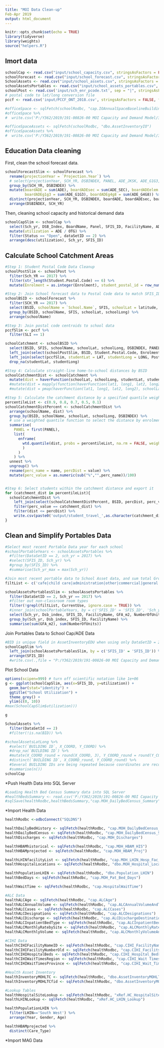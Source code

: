 ```yaml
---
title: "MOI Data Clean-up"
Feb-Apr 2019
output: html_document
---
```


```r
knitr::opts_chunk$set(echo = TRUE)
library(tidyverse)
library(weights)
source("helpers.R")
```


## Imort data
```r
schoolCap <- read.csv("input/school_capacity.csv", stringsAsFactors = FALSE)
schoolForecast <- read.csv("input/school_forecast.csv", stringsAsFactors = FALSE)
SchoolAssets <- read.csv("input/school_assets.csv", stringsAsFactors = FALSE)
schoolAssetsPortables <- read.csv("input/school_assets_portables.csv", stringsAsFactors = FALSE)
schoolPost <- read.csv('input/sch_enr_pcode.txt', sep = "|", stringsAsFactors = FALSE)
# postal code to lat/long conversion file
pccf <- read.csv('input/PCCF_ONT_2018.csv', stringsAsFactors = FALSE, fileEncoding = "UTF-8-BOM") 

#officeSpace <- sqlFetch(schoolRodbc, "cap.IOAnnualSpaceBaselineBuilding")
#officeSpace %>%
#  write.csv('P:/Y362/2019/191-00826-00 MOI Capacity and Demand Model/3. Modelling/OfficeSpaceData.csv', row.names = FALSE)

#officeSpaceAssets <- sqlFetch(schoolRodbc, "dbo.AssetInventoryIO")
#officeSpaceAssets %>%
#  write.csv('P:/Y362/2019/191-00826-00 MOI Capacity and Demand Model/3. Modelling/OfficeSpaceAssetData.csv', row.names = FALSE)

```

## Education Data cleaning

First, clean the school forecast data.

```r
schoolForecastSlim <- schoolForecast %>%
  rename(projectionYear = `Projection.Year`) %>%
  # select(projectionYear, SCH_YR, DSBINDEX, PANEL, ADE_JKSK, ADE_G1G3, ADE_G4G8, ADE_SEC, ADE)
  group_by(SCH_YR, DSBINDEX) %>%
  mutate(boardADE = sum(ADE), boardADEsec = sum(ADE_SEC), boardADEelem = sum(ADE_ELEM), boardADEjksk = sum(ADE_JKSK), 
         boardADEg1g3 = sum(ADE_G1G3), boardADEg4g8 = sum(ADE_G4G8)) %>%
  distinct(projectionYear, SCH_YR, DSBINDEX, boardADE, boardADEsec, boardADEelem, boardADEjksk, boardADEg1g3, boardADEg4g8) %>%
  arrange(DSBINDEX, SCH_YR)
```

Then, cleaning school capacity and historical demand data
```r
schoolCapSlim <- schoolCap %>%
  select(Sch_yr, DSB_Index, BoardName, Panel, SFIS_ID, FacilityName, ADE, OTG, Latitude, longitude, Status, dataSetID) %>%
  mutate(utilization = ADE / OTG) %>%
  filter(Status == "Open", dataSetID == 2) %>%
  arrange(desc(utilization), Sch_yr, SFIS_ID)

```

## Calculate School Catchment Areas
```r
#Step 1: Student Postal Code Data Cleanup
schoolPostSlim <- schoolPost %>%
  filter(Sch_YR == 2017) %>%
  filter(str_length(Student.Postal.Code) == 6) %>%
  mutate(Enrolment = as.integer(Enrolment), student_postal_id = row_number())

#Step 2: Join School forecast data to Postal Code data to match SFIS_ID to BSID
schoolBSID <- schoolForecast %>%
  filter(SCH_YR == 2017) %>%
  select(BSID, schoolName = `School.Name`, SFIS, schoolLat = latitude, schoolLong = longitude, DSBINDEX, PANEL) %>%
  group_by(BSID, schoolName, SFIS, schoolLat, schoolLong) %>%
  arrange(schoolName)

#Step 3: Join postal code centroids to school data
pccfSlim <- pccf %>%
  filter(SLI == 1)

schoolCatchment <- schoolBSID %>%
  select(BSID, SFIS, schoolName, schoolLat, schoolLong, DSBINDEX, PANEL) %>%
  left_join(select(schoolPostSlim, BSID, Student.Postal.Code, Enrolment, student_postal_id), by = c('BSID' = 'BSID')) %>%
  left_join(select(pccfSlim, studentLat = LAT, studentLong = LONG, PostalCode), by = c('Student.Postal.Code' = 'PostalCode')) %>%
  drop_na(studentLat, studentLong)

#Step 4: Calculate straight-line home-to-school distances by BSID
schoolCatchmentDist <- schoolCatchment %>%
  mutate(dist = haverFunction(schoolLat, schoolLong, studentLat, studentLong))
  #mutate(dist = mapply(function(haverFunction(lat1, long1, lat2, long2), schoolLat, schoolLong, studentLat, studentLong))
  #mutate(dist = pmap(haverFunction(lat1, long1, lat2, long2), schoolLat, schoolLong, studentLat, studentLong))

#Step 5: Calculate the catchment distance by a specified quantile weight by enrolment of the school
percentileList <- c(0.9, 0.8, 0.7, 0.5, 0.1)
schoolCatchmentDistPercent <- schoolCatchmentDist %>%
  arrange(schoolName, dist) %>%
  group_by(BSID, schoolName, schoolLat, schoolLong, DSBINDEX) %>%
  # use a weighted quantile function to select the distance by enrolment
  summarise(
    PANEL = first(PANEL),
    list(
      enframe(
        wtd.quantile(dist, probs = percentileList, na.rm = FALSE, weight = Enrolment)
        )
      )
    ) %>%
  unnest %>%
  ungroup() %>%
  rename(perc_name = name, percDist = value) %>%
  mutate(perc_value = as.numeric(sub("%","",perc_name))/100)


#Step 6: Select students within the catchment distance and export it
for (catchment_dist in percentileList){
  schoolCatchmentDist %>%
    left_join(select(schoolCatchmentDistPercent, BSID, percDist, perc_value), by = c('BSID' = 'BSID')) %>%
    filter(perc_value == catchment_dist) %>%
    filter(dist <= percDist) %>%
    write.csv(paste0('output/student_travel_',as.character(catchment_dist),'.csv'), row.names = FALSE)
}

```

## Clean and Simplify Portables Data
```r
#Select most recent Portable Data year for each school
#schoolPortableYears <- schoolAssetsPortables %>%
  #filter(DataSetID == 2, sch_yr = 2017) %>%
  #select(SFIS_ID, Sch_yr) %>%
  #group_by(SFIS_ID) %>%
  #summarise(Sch_yr_max = max(Sch_yr))

#Join most recent portable data to School Asset data, and sum total Ground Floor Area and Number of Portable Units by school
filtList <- c('cafe|child care|administration|other|commercial|general|best start|staff')

schoolAssetsPortablesSlim <- schoolAssetsPortables %>%
  filter(DataSetID == 2, Sch_yr == 2017) %>%
  #filter out non-classroom room types
  filter(!grepl(filtList, CurrentUse, ignore.case = TRUE)) %>%
  #inner_join(schoolPortableYears, by = c('SFIS_ID' = 'SFIS_ID', 'Sch_yr' = 'Sch_yr_max')) %>%
  select(Sch_yr, Dsb_index, SFIS_ID, FacilityName, GFA_m2, NumberOfUnits) %>%
  group_by(Sch_yr, Dsb_index, SFIS_ID, FacilityName) %>%
  summarise(sum(GFA_m2), sum(NumberOfUnits))

```

Join Portables Data to School Cap/ADE Data
```r
#BID is unique field in AssetInventoryEDU when using only DataSetID = 2 and BID is not null
schoolCapSlim %>%
  left_join(schoolAssetsPortablesSlim, by = c('SFIS_ID' = 'SFIS_ID')) %>%
  arrange(SFIS_ID)
  #write.csv(.,file = "P:/Y362/2019/191-00826-00 MOI Capacity and Demand Model/3. Modelling/schoolCapPortables.csv")
```

Plot School Data
```r
options(scipen=999) # turn off scientific notation like 1e+06
g <- ggplot(schoolCapSlim, aes(x=SFIS_ID, y=utilization)) +
  geom_bar(stat="identity") +
  ggtitle("School Utilization") + 
  theme_grey() +
  ylim(c(0, 10))
#max(SchoolCapSlim$utilization)))

g
```


```r
SchoolAssets %>%
  filter(DataSetId == 2)
  #filter(!is.na(BID)) %>%

#schoolAssetsLatLong %>%
  #select(`BUILDING ID`, X_COORD, Y_COORD) %>%
  #drop_na(`BUILDING ID`) %>%
  #mutate(X_COORD_round = round(X_COORD, 3), Y_COORD_round = round(Y_COORD, 3)) %>%
  #distinct(`BUILDING ID`, X_COORD_round, Y_COORD_round) %>%
  #Several BUILDING IDs are being repeated because coordinates are recorded differently for duplicate copies of the Building ID; this happens at all scales of precision; must choose acceptable level of precision and then choose mechanism for selecting "correct" lat/long
  #summarise(n())
schoolCap
```


*Push Health Data into SQL Server
```r
#Loading Health Bed Census Summary data into SQL Server
#healthBedsSummary <- read.csv('P:/Y362/2019/191-00826-00 MOI Capacity and Demand Model/3. Modelling/Received files/Data received 2019-03-01/MOH_DailyBedCensus_Summary.txt')
#sqlSave(healthRodbc,healthBedsSummary,"cap.MOH_DailyBedCensus_Summary",safer=FALSE, fast=TRUE)
```



*Import Health Data
```r
healthRodbc <-odbcConnect("SQLDNS")

healthDailyBedHistory <- sqlFetch(healthRodbc, "cap.MOH_DailyBedCensus_Historical")
healthDailyBedCensus <- sqlFetch(healthRodbc, "cap.MOH_DailyBedCensus_Summary")
healthDischarges <- sqlFetch(healthRodbc, "cap.MOH_Discharges")

healthHBAMhistorical <- sqlFetch(healthRodbc, "cap.MOH_HBAM_HIS")
healthHBAMprojected <- sqlFetch(healthRodbc, "cap.MOH_HBAM_Proj")

healthLHINfacilityList <- sqlFetch(healthRodbc, "cap.MOH_LHIN_Hosp_Fac_List")
healthHospitalLocations <- sqlFetch(healthRodbc, "dbo.MOH_Hospital_Locations")

healthPopulationLHIN <- sqlFetch(healthRodbc, "dbo.Population_LHIN")
healthBedDays <- sqlFetch(healthRodbc, "cap.MOH_Pat_Bed_Days")

healthWaitTime <- sqlFetch(healthRodbc, "cap.HospitalWaitTime")

#ALC Data
healthALCAge <- sqlFetch(healthRodbc, "cap.ALCAge")
healthALCAnnualVolume <- sqlFetch(healthRodbc, "cap.ALCAnnualVolumeAndTotalDays")
healthALCCases <- sqlFetch(healthRodbc, "cap.ALCCases")
healthALCDesignations <- sqlFetch(healthRodbc, "cap.ALCDesignations")
healthALCDischarge <- sqlFetch(healthRodbc, "cap.ALCDischargeDestination")
healthALCInpatientBedType <- sqlFetch(healthRodbc, "cap.ALCInpatientBedType")
healthALCMonthlyRatebySite <- sqlFetch(healthRodbc, "cap.ALCMonthlyRateByProvinceLHINFacilitySite")
healthALCMonthlyVolume <- sqlFetch(healthRodbc, "cap.ALCMonthlyVolumeAndTotalDays")

#CIHI Data
healthCIHIFacilityNameID <- sqlFetch(healthRodbc, "cap.CIHI_FacilityName_FacilityID")
healthCIHIFacilityNumberOld <- sqlFetch(healthRodbc, "cap.CIHI_FacilityNumber_OLD")
healthCIHIHospitalBeds <- sqlFetch(healthRodbc, "cap.CIHI_Hospital_Beds")
healthCIHIWaitTimesRegion <- sqlFetch(healthRodbc, "cap.CIHI_Wait Times by Region")
healthCIHIWaitTimesProvince <- sqlFetch(healthRodbc, "cap.CIHI_Wait_Time_Data_by_Province")

#Health Asset Inventory
healthInventoryMOHLTC <- sqlFetch(healthRodbc, "dbo.AssetInventoryMOHLTC")
healthInventoryMOHLTCfid <- sqlFetch(healthRodbc, "dbo.AssetInventoryMOHLTC_FID_Map")

#Lookup Tables
healthHospitalSiteLookup <- sqlFetch(healthRodbc, "xRef.HC_HospitalSite_Lookup")
healthLHINLookup <- sqlFetch(healthRodbc, "xRef.HC_LHIN_Lookup")

healthPopulationLHIN %>%
  filter(LHIN=='South West') %>%
  arrange(Year, Gender, Age)

healthHBAMprojected %>%
  distinct(Care_Type)

```

*Import MAG Data
```r

```




